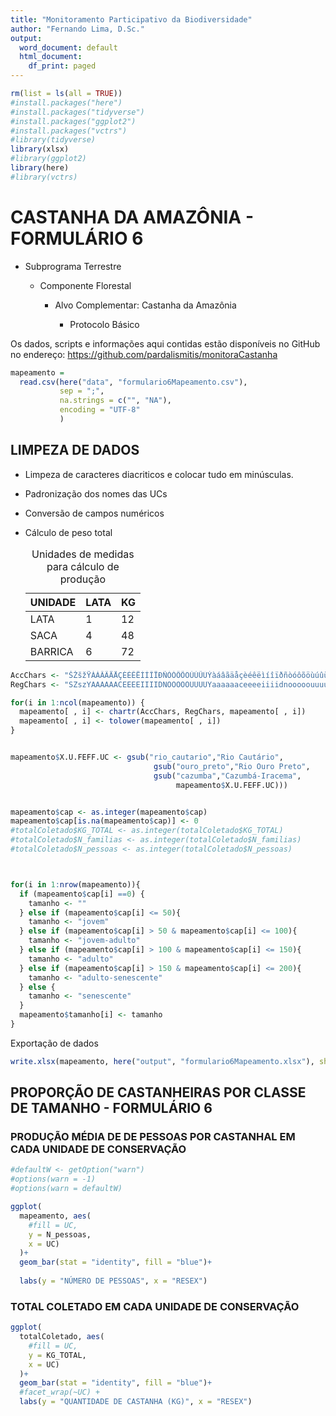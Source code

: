 ```yaml
---
title: "Monitoramento Participativo da Biodiversidade"
author: "Fernando Lima, D.Sc."
output:
  word_document: default
  html_document:
    df_print: paged 
---
```


```r
rm(list = ls(all = TRUE))
#install.packages("here")
#install.packages("tidyverse")
#install.packages("ggplot2")
#install.packages("vctrs")
#library(tidyverse)
library(xlsx)
#library(ggplot2)
library(here)
#library(vctrs)
```

# CASTANHA DA AMAZÔNIA - FORMULÁRIO 6

-   Subprograma Terrestre

    -   Componente Florestal

        -   Alvo Complementar: Castanha da Amazônia

            -   Protocolo Básico

Os dados, scripts e informações aqui contidas estão disponíveis no GitHub no endereço: <https://github.com/pardalismitis/monitoraCastanha>

```r
mapeamento = 
  read.csv(here("data", "formulario6Mapeamento.csv"),
           sep = ";",
           na.strings = c("", "NA"),
           encoding = "UTF-8"
           )
```

\newpage

## LIMPEZA DE DADOS

-   Limpeza de caracteres diacriticos e colocar tudo em minúsculas.

-   Padronização dos nomes das UCs

-   Conversão de campos numéricos

-   Cálculo de peso total

    | UNIDADE | LATA | KG  |
    |---------|------|-----|
    | LATA    | 1    | 12  |
    | SACA    | 4    | 48  |
    | BARRICA | 6    | 72  |

    : Unidades de medidas para cálculo de produção

```r
AccChars <- "ŠŽšžŸÀÁÂÃÄÅÇÈÉÊËÌÍÎÏÐÑÒÓÔÕÖÙÚÛÜÝàáâãäåçèéêëìíîïðñòóôõöùúûüýÿ "
RegChars <- "SZszYAAAAAACEEEEIIIIDNOOOOOUUUUYaaaaaaceeeeiiiidnooooouuuuyy_"

for(i in 1:ncol(mapeamento)) {       
  mapeamento[ , i] <- chartr(AccChars, RegChars, mapeamento[ , i])
  mapeamento[ , i] <- tolower(mapeamento[ , i])
}


mapeamento$X.U.FEFF.UC <- gsub("rio_cautario","Rio Cautário",
                                gsub("ouro_preto","Rio Ouro Preto",
                                gsub("cazumba","Cazumbá-Iracema",
                                     mapeamento$X.U.FEFF.UC)))


mapeamento$cap <- as.integer(mapeamento$cap)
mapeamento$cap[is.na(mapeamento$cap)] <- 0
#totalColetado$KG_TOTAL <- as.integer(totalColetado$KG_TOTAL)
#totalColetado$N_familias <- as.integer(totalColetado$N_familias)
#totalColetado$N_pessoas <- as.integer(totalColetado$N_pessoas)



for(i in 1:nrow(mapeamento)){
  if (mapeamento$cap[i] ==0) {
    tamanho <- ""
  } else if (mapeamento$cap[i] <= 50){
    tamanho <- "jovem"
  } else if (mapeamento$cap[i] > 50 & mapeamento$cap[i] <= 100){
    tamanho <- "jovem-adulto"
  } else if (mapeamento$cap[i] > 100 & mapeamento$cap[i] <= 150){
    tamanho <- "adulto"
  } else if (mapeamento$cap[i] > 150 & mapeamento$cap[i] <= 200){
    tamanho <- "adulto-senescente"
  } else {
    tamanho <- "senescente"
  }
  mapeamento$tamanho[i] <- tamanho
}
```

Exportação de dados

```r
write.xlsx(mapeamento, here("output", "formulario6Mapeamento.xlsx"), sheetName = "formulario6Mapeamento", col.names = TRUE, row.names = TRUE, append = FALSE)
```


\newpage
## PROPORÇÃO DE CASTANHEIRAS POR CLASSE DE TAMANHO - FORMULÁRIO 6

### PRODUÇÃO MÉDIA DE  DE PESSOAS POR CASTANHAL EM CADA UNIDADE DE CONSERVAÇÃO

```r
#defaultW <- getOption("warn")
#options(warn = -1)
#options(warn = defaultW)

ggplot(
  mapeamento, aes(
    #fill = UC,
    y = N_pessoas,
    x = UC)
  )+
  geom_bar(stat = "identity", fill = "blue")+
  
  labs(y = "NÚMERO DE PESSOAS", x = "RESEX")
```

\newpage
### TOTAL COLETADO EM CADA UNIDADE DE CONSERVAÇÃO

```r

ggplot(
  totalColetado, aes(
    #fill = UC,
    y = KG_TOTAL,
    x = UC)
  )+
  geom_bar(stat = "identity", fill = "blue")+
  #facet_wrap(~UC) +
  labs(y = "QUANTIDADE DE CASTANHA (KG)", x = "RESEX")
```
